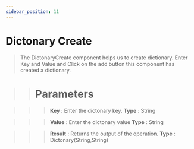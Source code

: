 ```yaml
---
sidebar_position: 11
---
```


# Dictonary Create

> The DictonaryCreate component helps us to create dictionary. Enter Key and Value and Click on the add button this component has created a dictionary.

>> # Parameters

>>> **Key** : Enter the dictonary key. **Type** : String

>>> **Value** : Enter the dictonary value **Type** : String

>>> **Result** : Returns the output of the operation. **Type** : Dictonary(String,String)